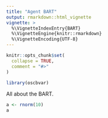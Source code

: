 ```yaml
---
title: "Agent BART"
output: rmarkdown::html_vignette
vignette: >
  %\VignetteIndexEntry{BART}
  %\VignetteEngine{knitr::rmarkdown}
  %\VignetteEncoding{UTF-8}
---
```


```r
knitr::opts_chunk$set(
  collapse = TRUE,
  comment = "#>"
)
```

```r
library(oscbvar)
```

All about the BART.

```r
a <- rnorm(10)
a
```